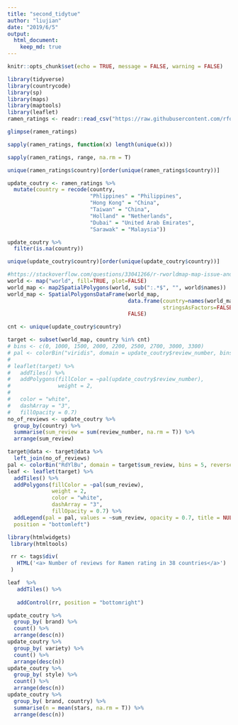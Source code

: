 ```yaml
---
title: "second_tidytue"
author: "liujian"
date: "2019/6/5"
output: 
  html_document:
    keep_md: true
---
```


```r
knitr::opts_chunk$set(echo = TRUE, message = FALSE, warning = FALSE)
```

```r
library(tidyverse)
library(countrycode)
library(sp)
library(maps)
library(maptools)
library(leaflet)
ramen_ratings <- readr::read_csv("https://raw.githubusercontent.com/rfordatascience/tidytuesday/master/data/2019/2019-06-04/ramen_ratings.csv")

```
```r
glimpse(ramen_ratings)

sapply(ramen_ratings, function(x) length(unique(x)))

sapply(ramen_ratings, range, na.rm = T)

unique(ramen_ratings$country)[order(unique(ramen_ratings$country))]

```
```r

update_coutry <- ramen_ratings %>% 
  mutate(country = recode(country,
                          "Phlippines" = "Philippines",
                          "Hong Kong" = "China",
                          "Taiwan" = "China",
                          "Holland" = "Netherlands",
                          "Dubai" = "United Arab Emirates",
                          "Sarawak" = "Malaysia"))

update_coutry %>% 
  filter(is.na(country))

unique(update_coutry$country)[order(unique(update_coutry$country))]


```

```r

#https://stackoverflow.com/questions/33041266/r-rworldmap-map-issue-and-leaflet-application
world <- map("world", fill=TRUE, plot=FALSE)
world_map <- map2SpatialPolygons(world, sub(":.*$", "", world$names))
world_map <- SpatialPolygonsDataFrame(world_map,
                                      data.frame(country=names(world_map), 
                                                 stringsAsFactors=FALSE), 
                                      FALSE)

cnt <- unique(update_coutry$country)

target <- subset(world_map, country %in% cnt)
# bins <- c(0, 1000, 1500, 2000, 2200, 2500, 2700, 3000, 3300)
# pal <- colorBin("viridis", domain = update_coutry$review_number, bins = bins)
# 
# leaflet(target) %>% 
#   addTiles() %>% 
#   addPolygons(fillColor = ~pal(update_coutry$review_number),
#               weight = 2,
#   
#   color = "white",
#   dashArray = "3",
#   fillOpacity = 0.7)
no_of_reviews <- update_coutry %>% 
  group_by(country) %>% 
  summarise(sum_review = sum(review_number, na.rm = T)) %>% 
  arrange(sum_review)

target@data <- target@data %>% 
  left_join(no_of_reviews)
pal <- colorBin("RdYlBu", domain = target$sum_review, bins = 5, reverse = TRUE)
leaf <- leaflet(target) %>% 
  addTiles() %>% 
  addPolygons(fillColor = ~pal(sum_review),
              weight = 2,
              color = "white",
              dashArray = "3",
              fillOpacity = 0.7) %>% 
  addLegend(pal = pal, values = ~sum_review, opacity = 0.7, title = NULL,
  position = "bottomleft")

library(htmlwidgets)
 library(htmltools)

 rr <- tags$div(
   HTML('<a> Number of reviews for Ramen rating in 38 countries</a>')
 ) 

leaf  %>%
   addTiles() %>%
   
   addControl(rr, position = "bottomright")
```

```r
update_coutry %>% 
  group_by( brand) %>% 
  count() %>% 
  arrange(desc(n))
update_coutry %>% 
  group_by( variety) %>% 
  count() %>% 
  arrange(desc(n))
update_coutry %>% 
  group_by( style) %>% 
  count() %>% 
  arrange(desc(n))
update_coutry %>% 
  group_by( brand, country) %>% 
  summarise(n = mean(stars, na.rm = T)) %>% 
  arrange(desc(n))
```

